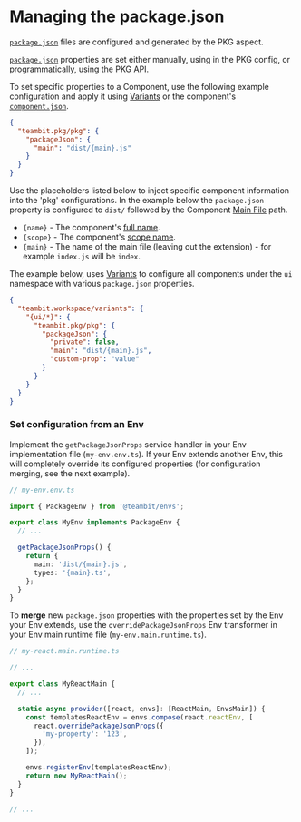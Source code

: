 # Managing the package.json

[`package.json`](/packages/package-json) files are configured and generated by the PKG aspect.

[`package.json`](/packages/package-json) properties are set either manually, using in the PKG config, or programmatically, using the PKG API.

To set specific properties to a Component, use the following example configuration and apply it using [Variants](/workspace/variants) or the component's [`component.json`](/components/component-json).

```json
{
  "teambit.pkg/pkg": {
    "packageJson": {
      "main": "dist/{main}.js"
    }
  }
}
```

Use the placeholders listed below to inject specific component information into the 'pkg' configurations. In the example below the `package.json` property is configured to `dist/` followed by the Component [Main File](/components/main-file) path.

- `{name}` - The component's [full name](/docs/components/component-id#component-full-name).
- `{scope}` - The component's [scope name](/docs/components/component-id#scope-name).
- `{main}` - The name of the main file (leaving out the extension) - for example `index.js` will be `index`.

The example below, uses [Variants](/workspace/variants) to configure all components under the `ui` namespace with various `package.json` properties.

```json
{
  "teambit.workspace/variants": {
    "{ui/*}": {
      "teambit.pkg/pkg": {
        "packageJson": {
          "private": false,
          "main": "dist/{main}.js",
          "custom-prop": "value"
        }
      }
    }
  }
}
```

### Set configuration from an Env

Implement the `getPackageJsonProps` service handler in your Env implementation file (`my-env.env.ts`).
If your Env extends another Env, this will completely override its configured properties (for configuration merging, see the next example).

```ts
// my-env.env.ts

import { PackageEnv } from '@teambit/envs';

export class MyEnv implements PackageEnv {
  // ...

  getPackageJsonProps() {
    return {
      main: 'dist/{main}.js',
      types: '{main}.ts',
    };
  }
}
```

To **merge** new `package.json` properties with the properties set by the Env your Env extends, use the `overridePackageJsonProps` Env transformer in your Env main runtime file (`my-env.main.runtime.ts`).

```ts
// my-react.main.runtime.ts

// ...

export class MyReactMain {
  // ...

  static async provider([react, envs]: [ReactMain, EnvsMain]) {
    const templatesReactEnv = envs.compose(react.reactEnv, [
      react.overridePackageJsonProps({
        'my-property': '123',
      }),
    ]);

    envs.registerEnv(templatesReactEnv);
    return new MyReactMain();
  }
}

// ...
```
